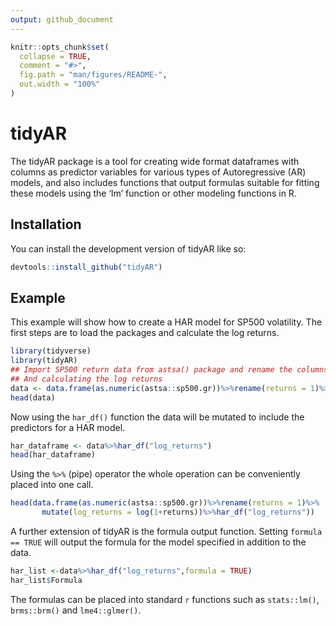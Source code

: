 ```yaml
---
output: github_document
---
```


<!-- README.md is generated from README.Rmd. Please edit that file -->

```r
knitr::opts_chunk$set(
  collapse = TRUE,
  comment = "#>",
  fig.path = "man/figures/README-",
  out.width = "100%"
)
```

# tidyAR

<!-- badges: start -->

<!-- badges: end -->

The tidyAR package is a tool for creating wide format dataframes with columns as predictor variables for various types of Autoregressive (AR) models, and also includes functions that output formulas suitable for fitting these models using the 'lm' function or other modeling functions in R.

## Installation

You can install the development version of tidyAR like so:

``` r
devtools::install_github("tidyAR")
```

## Example

This example will show how to create a HAR model for SP500 volatility. The first steps are to load the packages and calculate the log returns.

```r

library(tidyverse)
library(tidyAR)
## Import SP500 return data from astsa() package and rename the columns
## And calculating the log returns
data <- data.frame(as.numeric(astsa::sp500.gr))%>%rename(returns = 1)%>%mutate(log_returns = log(1+returns))
head(data)

```

Now using the `har_df()` function the data will be mutated to include the predictors for a HAR model.

```r

har_dataframe <- data%>%har_df("log_returns")
head(har_dataframe)

```

Using the `%>%` (pipe) operator the whole operation can be conveniently placed into one call.

```r
head(data.frame(as.numeric(astsa::sp500.gr))%>%rename(returns = 1)%>%
       mutate(log_returns = log(1+returns))%>%har_df("log_returns"))
```


A further extension of tidyAR is the formula output function. Setting `formula == TRUE` will output the formula for the model specified in addition to the data.

```r
har_list <-data%>%har_df("log_returns",formula = TRUE)
har_list$Formula
```

The formulas can be placed into standard `r` functions such as `stats::lm()`, `brms::brm()` and `lme4::glmer()`.
